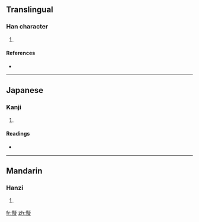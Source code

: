 ==Translingual==

===Han character===
{{Han char|rn=61|rad=心|as=14|sn=17|four=|canj=心心大人 (PPKO)}}

# {{defn|Han|sort=心14}}

====References====
* {{Han ref|kx=0406.350|dkj=11374|dj=0747.280|hdz=42365.030|uh=61DD|ud=25053}}

----

==Japanese==

===Kanji===
{{ja-kanji|grade=|rs=心14}}

# {{defn|Japanese|sort=心14}}

====Readings====
* {{ja-readings|on=[[がい]] (gai), [[ぎ]] (gi), [[ぎょく]] (gyoku), [[ごき]] (goki)|kun=[[おろか]] (oroka), [[おそれる]] (osoreru), [[はかる]] (hakaru)}}

----

==Mandarin==

===Hanzi===
{{cmn-hanzi|pin=[[ài]] ([[ai4]])|wg=ai<sup>4</sup>}}

# {{defn|Mandarin|sort=心14}}

[[fr:懝]]
[[zh:懝]]